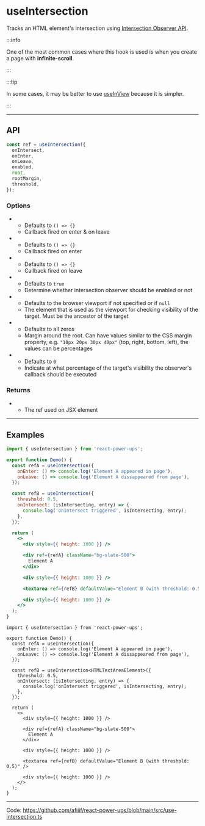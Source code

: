 


# useIntersection

Tracks an HTML element's intersection using [Intersection Observer API](https://developer.mozilla.org/en-US/docs/Web/API/Intersection_Observer_API).

:::info

One of the most common cases where this hook is used is when you create a page with **infinite-scroll**.

:::

:::tip

In some cases, it may be better to use [useInView](./use-in-view) because it is simpler.

:::

<hr className="custom-hr" />

## API

```js
const ref = useIntersection({
  onIntersect,
  onEnter,
  onLeave,
  enabled,
  root,
  rootMargin,
  threshold,
});
```

### Options

- <Param
    name="onIntersect"
    type="(isIntersecting: boolean, entry?: IntersectionObserverEntry) => void"
    isRequired={false}
  />

  - Defaults to `() => {}`
  - Callback fired on enter & on leave

- <Param name="onEnter" type="(entry?: IntersectionObserverEntry) => void" isRequired={false} />

  - Defaults to `() => {}`
  - Callback fired on enter

- <Param name="onLeave" type="(entry?: IntersectionObserverEntry) => void" isRequired={false} />

  - Defaults to `() => {}`
  - Callback fired on leave

- <Param name="enabled" type="boolean" isRequired={false} />

  - Defaults to `true`
  - Determine whether intersection observer should be enabled or not

- <Param name="root" type="Element | Document" isRequired={false} />

  - Defaults to the browser viewport if not specified or if `null`
  - The element that is used as the viewport for checking visibility of the target. Must be the ancestor of the target

- <Param name="rootMargin" type="string" isRequired={false} />

  - Defaults to all zeros
  - Margin around the root. Can have values similar to the CSS margin property, e.g. `"10px 20px 30px 40px"` (top, right, bottom, left), the values can be percentages

- <Param name="threshold" type="number" isRequired={false} />

  - Defaults to `0`
  - Indicate at what percentage of the target's visibility the observer's callback should be executed

### Returns

- <Param name="ref" type="React.MutableRefObject" />

  - The ref used on JSX element

<hr className="custom-hr" />

## Examples

<BrowserWindow className="relative">
  <Demo />
</BrowserWindow>

<Tabs>
<TabItem value="JS" label="JS">

```jsx
import { useIntersection } from 'react-power-ups';

export function Demo() {
  const refA = useIntersection({
    onEnter: () => console.log('Element A appeared in page'),
    onLeave: () => console.log('Element A dissappeared from page'),
  });

  const refB = useIntersection({
    threshold: 0.5,
    onIntersect: (isIntersecting, entry) => {
      console.log('onIntersect triggered', isIntersecting, entry);
    },
  });

  return (
    <>
      <div style={{ height: 1000 }} />

      <div ref={refA} className="bg-slate-500">
        Element A
      </div>

      <div style={{ height: 1000 }} />

      <textarea ref={refB} defaultValue="Element B (with threshold: 0.5)" />

      <div style={{ height: 1000 }} />
    </>
  );
}
```

</TabItem>
<TabItem value="TS" label="TS" default>

```tsx
import { useIntersection } from 'react-power-ups';

export function Demo() {
  const refA = useIntersection({
    onEnter: () => console.log('Element A appeared in page'),
    onLeave: () => console.log('Element A dissappeared from page'),
  });

  const refB = useIntersection<HTMLTextAreaElement>({
    threshold: 0.5,
    onIntersect: (isIntersecting, entry) => {
      console.log('onIntersect triggered', isIntersecting, entry);
    },
  });

  return (
    <>
      <div style={{ height: 1000 }} />

      <div ref={refA} className="bg-slate-500">
        Element A
      </div>

      <div style={{ height: 1000 }} />

      <textarea ref={refB} defaultValue="Element B (with threshold: 0.5)" />

      <div style={{ height: 1000 }} />
    </>
  );
}
```

</TabItem>
</Tabs>

<hr className="custom-hr" />

Code: https://github.com/afiiif/react-power-ups/blob/main/src/use-intersection.ts
